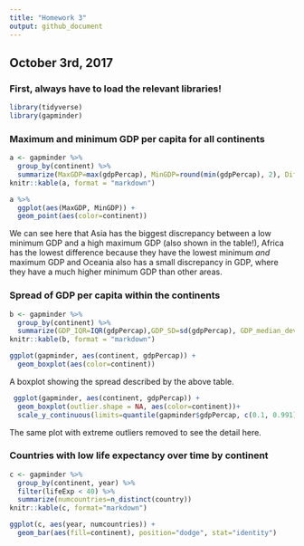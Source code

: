 ```yaml
---
title: "Homework 3"
output: github_document
---
```


## October 3rd, 2017

### First, always have to load the relevant libraries!

```r
library(tidyverse)
library(gapminder)
```

### Maximum and minimum GDP per capita for all continents

```r
a <- gapminder %>%
  group_by(continent) %>%
  summarize(MaxGDP=max(gdpPercap), MinGDP=round(min(gdpPercap), 2), DiffGDP=max(gdpPercap)-min(gdpPercap))
knitr::kable(a, format = "markdown")
```

```r
a %>%
  ggplot(aes(MaxGDP, MinGDP)) +
  geom_point(aes(color=continent))
```

We can see here that Asia has the biggest discrepancy between a low minimum GDP and a high maximum GDP (also shown in the table!), Africa has the lowest difference because they have the lowest minimum *and* maximum GDP and Oceania also has a small discrepancy in GDP, where they have a much higher minimum GDP than other areas.

### Spread of GDP per capita within the continents

```r
b <- gapminder %>%
  group_by(continent) %>%
  summarize(GDP_IQR=IQR(gdpPercap),GDP_SD=sd(gdpPercap), GDP_median_dev=mad(gdpPercap))
knitr::kable(b, format = "markdown")
```

```r
ggplot(gapminder, aes(continent, gdpPercap)) +
  geom_boxplot(aes(color=continent))
```

<style type="text/css">
.twoC {width: 100%}
.clearer {clear: both}
.twoC .table {max-width: 50%; float: right}
.twoC img {max-width: 50%; float: left}
</style>

A boxplot showing the spread described by the above table.

```r
 ggplot(gapminder, aes(continent, gdpPercap)) +
  geom_boxplot(outlier.shape = NA, aes(color=continent))+
  scale_y_continuous(limits=quantile(gapminder$gdpPercap, c(0.1, 0.991)))
```

The same plot with extreme outliers removed to see the detail here.

### Countries with low life expectancy over time by continent

```r
c <- gapminder %>%
  group_by(continent, year) %>%
  filter(lifeExp < 40) %>%
  summarize(numcountries=n_distinct(country))
knitr::kable(c, format="markdown")
```

```r
ggplot(c, aes(year, numcountries)) +
  geom_bar(aes(fill=continent), position="dodge", stat="identity")
```

